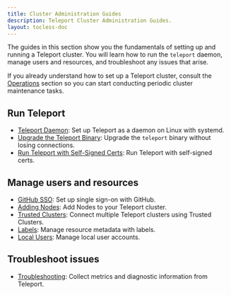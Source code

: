 ```yaml
---
title: Cluster Administration Guides
description: Teleport Cluster Administration Guides.
layout: tocless-doc
---
```


The guides in this section show you the fundamentals of setting up and running a
Teleport cluster. You will learn how to run the `teleport` daemon, manage users
and resources, and troubleshoot any issues that arise.

If you already understand how to set up a Teleport cluster, consult the
[Operations](./operations.mdx) section so you can start conducting periodic
cluster maintenance tasks.

## Run Teleport

- [Teleport Daemon](./admin/daemon.mdx): Set up Teleport as a daemon on Linux with systemd.
- [Upgrade the Teleport Binary](./admin/upgrading-the-teleport-binary.mdx): Upgrade the `teleport` binary without losing connections.
- [Run Teleport with Self-Signed Certs](./admin/self-signed-certs.mdx): Run Teleport with self-signed certs.

## Manage users and resources

- [GitHub SSO](../access-controls/sso/github-sso.mdx): Set up single sign-on with GitHub.
- [Adding Nodes](./admin/adding-nodes.mdx): Add Nodes to your Teleport cluster.
- [Trusted Clusters](./admin/trustedclusters.mdx): Connect multiple Teleport clusters using Trusted Clusters.
- [Labels](./admin/labels.mdx): Manage resource metadata with labels.
- [Local Users](./admin/users.mdx): Manage local user accounts.

## Troubleshoot issues

- [Troubleshooting](./admin/troubleshooting.mdx): Collect metrics and diagnostic information from Teleport.


